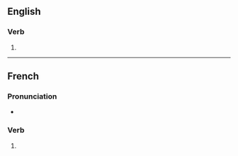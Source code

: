 {{also|initialisé}}
==English==

===Verb===
{{en-verb}}

# {{standard spelling of|en|from=non-Oxford British spelling|initialize}}

----

==French==

===Pronunciation===
* {{homophones|fr|initialisent|initialises}}

===Verb===
{{head|fr|verb form}}

# {{inflection of|fr|initialiser||1//3|s|pres|ind//sub|;|2|s|impr}}